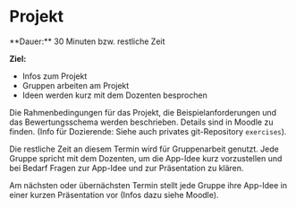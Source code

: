 
# Projekt

<Callout>
  **Dauer:** 30 Minuten bzw. restliche Zeit

  **Ziel:** 
  - Infos zum Projekt
  - Gruppen arbeiten am Projekt
  - Ideen werden kurz mit dem Dozenten besprochen  
</Callout>

Die Rahmenbedingungen für das Projekt, die Beispielanforderungen 
und das Bewertungsschema werden beschrieben. Details sind in 
Moodle zu finden. (Info für Dozierende: Siehe auch privates 
git-Repository `exercises`).

Die restliche Zeit an diesem Termin wird für Gruppenarbeit 
genutzt. Jede Gruppe spricht mit dem Dozenten, um die
App-Idee kurz vorzustellen und bei Bedarf Fragen zur App-Idee
und zur Präsentation zu klären.

Am nächsten oder übernächsten Termin stellt jede Gruppe 
ihre App-Idee in einer kurzen Präsentation vor (Infos 
dazu siehe Moodle).